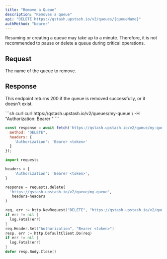 ```yaml
---
title: "Remove a Queue"
description: "Removes a queue"
api: "DELETE https://qstash.upstash.io/v2/queues/{queueName}"
authMethod: "bearer"
---
```


<Warning>
Resuming or creating a queue may take up to a minute. 
Therefore, it is not recommended to pause or delete a queue during critical operations.
</Warning>

## Request

<ParamField path="queueName" type="string" required>
  The name of the queue to remove.
</ParamField>

## Response

This endpoint returns 200 if the queue is removed successfully, 
or it doesn't exist. 

<RequestExample>
```sh curl
curl https://qstash.upstash.io/v2/queues/my-queue \
  -H "Authorization: Bearer <token>"
```

```js Node
const response = await fetch('https://qstash.upstash.io/v2/queue/my-queue', {
  method: "DELETE",
  headers: {
    'Authorization': 'Bearer <token>'
  }
});
```

```python Python 
import requests

headers = {
    'Authorization': 'Bearer <token>',
}

response = requests.delete(
  'https://qstash.upstash.io/v2/queue/my-queue',
   headers=headers
)
```

```go Go
req, err := http.NewRequest("DELETE", "https://qstash.upstash.io/v2/queue/my-queue", nil)
if err != nil {
  log.Fatal(err)
}
req.Header.Set("Authorization", "Bearer <token>")
resp, err := http.DefaultClient.Do(req)
if err != nil {
  log.Fatal(err)
}
defer resp.Body.Close()
```

</RequestExample>
